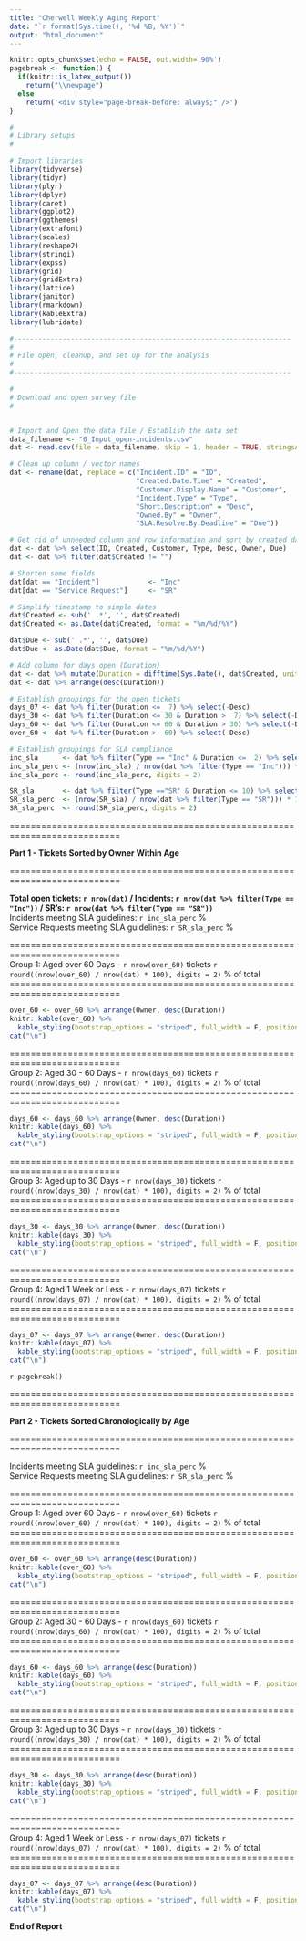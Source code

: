 ```yaml
---
title: "Cherwell Weekly Aging Report"
date: "`r format(Sys.time(), '%d %B, %Y')`" 
output: "html_document"
---
```


```r
knitr::opts_chunk$set(echo = FALSE, out.width='90%')
pagebreak <- function() {
  if(knitr::is_latex_output())
    return("\\newpage")
  else
    return('<div style="page-break-before: always;" />')
}
```


```r
#
# Library setups
#

# Import libraries
library(tidyverse)
library(tidyr)
library(plyr)
library(dplyr)
library(caret)
library(ggplot2)
library(ggthemes)
library(extrafont)
library(scales)
library(reshape2)
library(stringi)
library(expss)
library(grid)
library(gridExtra)
library(lattice)
library(janitor)
library(rmarkdown)
library(kableExtra)
library(lubridate)

#--------------------------------------------------------------------
#
# File open, cleanup, and set up for the analysis
#
#--------------------------------------------------------------------

#
# Download and open survey file
#


# Import and Open the data file / Establish the data set
data_filename <- "0_Input_open-incidents.csv"
dat <- read.csv(file = data_filename, skip = 1, header = TRUE, stringsAsFactors = FALSE) 

# Clean up column / vector names
dat <- rename(dat, replace = c("Incident.ID" = "ID",
                               "Created.Date.Time" = "Created",
                               "Customer.Display.Name" = "Customer",
                               "Incident.Type" = "Type",
                               "Short.Description" = "Desc",
                               "Owned.By" = "Owner",
                               "SLA.Resolve.By.Deadline" = "Due"))

# Get rid of unneeded column and row information and sort by created date
dat <- dat %>% select(ID, Created, Customer, Type, Desc, Owner, Due)
dat <- dat %>% filter(dat$Created != "")

# Shorten some fields
dat[dat == "Incident"]            <- "Inc"
dat[dat == "Service Request"]     <- "SR"

# Simplify timestamp to simple dates
dat$Created <- sub(' .*', '', dat$Created)
dat$Created <- as.Date(dat$Created, format = "%m/%d/%Y")

dat$Due <- sub(' .*', '', dat$Due)
dat$Due <- as.Date(dat$Due, format = "%m/%d/%Y")

# Add column for days open (Duration)
dat <- dat %>% mutate(Duration = difftime(Sys.Date(), dat$Created, units = "days"))
dat <- dat %>% arrange(desc(Duration))

# Establish groupings for the open tickets
days_07 <- dat %>% filter(Duration <=  7) %>% select(-Desc)
days_30 <- dat %>% filter(Duration <= 30 & Duration >  7) %>% select(-Desc)
days_60 <- dat %>% filter(Duration <= 60 & Duration > 30) %>% select(-Desc)
over_60 <- dat %>% filter(Duration >  60) %>% select(-Desc)

# Establish groupings for SLA compliance
inc_sla      <- dat %>% filter(Type == "Inc" & Duration <=  2) %>% select(-Desc)
inc_sla_perc <- (nrow(inc_sla) / nrow(dat %>% filter(Type == "Inc"))) * 100
inc_sla_perc <- round(inc_sla_perc, digits = 2)

SR_sla       <- dat %>% filter(Type =="SR" & Duration <= 10) %>% select(-Desc)
SR_sla_perc  <- (nrow(SR_sla) / nrow(dat %>% filter(Type == "SR"))) * 100
SR_sla_perc  <- round(SR_sla_perc, digits = 2)

```

===========================================================================

**Part  1 - Tickets Sorted by Owner Within Age**

===========================================================================

**Total open tickets: `r nrow(dat)` / Incidents: `r nrow(dat %>% filter(Type == "Inc"))` / SR's: `r nrow(dat %>% filter(Type == "SR"))`**  
Incidents meeting SLA guidelines: `r inc_sla_perc` %  
Service Requests meeting SLA guidelines: `r SR_sla_perc` %

===========================================================================  
Group 1: Aged over 60 Days - `r nrow(over_60)` tickets `r round((nrow(over_60) / nrow(dat) * 100), digits = 2)` % of total  
===========================================================================  

```r

over_60 <- over_60 %>% arrange(Owner, desc(Duration))
knitr::kable(over_60) %>%
  kable_styling(bootstrap_options = "striped", full_width = F, position = "left")
cat("\n")
```

===========================================================================  
Group 2: Aged 30 - 60 Days - `r nrow(days_60)` tickets `r round((nrow(days_60) / nrow(dat) * 100), digits = 2)` % of total  
===========================================================================  

```r

days_60 <- days_60 %>% arrange(Owner, desc(Duration))
knitr::kable(days_60) %>%
  kable_styling(bootstrap_options = "striped", full_width = F, position = "left")
cat("\n")
```

===========================================================================  
Group 3: Aged up to 30 Days - `r nrow(days_30)` tickets `r round((nrow(days_30) / nrow(dat) * 100), digits = 2)` % of total  
===========================================================================  

```r
days_30 <- days_30 %>% arrange(Owner, desc(Duration))
knitr::kable(days_30) %>%
  kable_styling(bootstrap_options = "striped", full_width = F, position = "left")
cat("\n")
```

===========================================================================  
Group 4: Aged 1 Week or Less - `r nrow(days_07)` tickets `r round((nrow(days_07) / nrow(dat) * 100), digits = 2)` % of total  
===========================================================================  

```r
days_07 <- days_07 %>% arrange(Owner, desc(Duration))
knitr::kable(days_07) %>%
  kable_styling(bootstrap_options = "striped", full_width = F, position = "left")
cat("\n")
```

`r pagebreak()`

===========================================================================

**Part 2 - Tickets Sorted Chronologically by Age**

===========================================================================

Incidents meeting SLA guidelines: `r inc_sla_perc` %  
Service Requests meeting SLA guidelines: `r SR_sla_perc` %

===========================================================================  
Group 1: Aged over 60 Days - `r nrow(over_60)` tickets `r round((nrow(over_60) / nrow(dat) * 100), digits = 2)` % of total  
===========================================================================  

```r
over_60 <- over_60 %>% arrange(desc(Duration))
knitr::kable(over_60) %>%
  kable_styling(bootstrap_options = "striped", full_width = F, position = "left")
cat("\n")
```

===========================================================================  
Group 2: Aged 30 - 60 Days - `r nrow(days_60)` tickets `r round((nrow(days_60) / nrow(dat) * 100), digits = 2)` % of total  
===========================================================================  

```r
days_60 <- days_60 %>% arrange(desc(Duration))
knitr::kable(days_60) %>%
  kable_styling(bootstrap_options = "striped", full_width = F, position = "left")
cat("\n")
```

===========================================================================  
Group 3: Aged up to 30 Days - `r nrow(days_30)` tickets `r round((nrow(days_30) / nrow(dat) * 100), digits = 2)` % of total  
===========================================================================  

```r
days_30 <- days_30 %>% arrange(desc(Duration))
knitr::kable(days_30) %>%
  kable_styling(bootstrap_options = "striped", full_width = F, position = "left")
cat("\n")
```

===========================================================================  
Group 4: Aged 1 Week or Less - `r nrow(days_07)` tickets `r round((nrow(days_07) / nrow(dat) * 100), digits = 2)` % of total  
===========================================================================  

```r
days_07 <- days_07 %>% arrange(desc(Duration))
knitr::kable(days_07) %>%
  kable_styling(bootstrap_options = "striped", full_width = F, position = "left")
cat("\n")
```

**End of Report**
